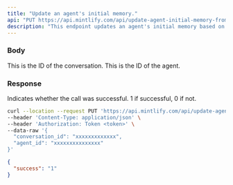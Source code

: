 ```yaml
---
title: "Update an agent's initial memory."
api: "PUT https://api.mintlify.com/api/update-agent-initial-memory-from-conversation"
description: "This endpoint updates an agent's initial memory based on a particular conversation."
---
```


### Body

<ParamField body="conversation_id" type="str">
  This is the ID of the conversation.
</ParamField>

<ParamField body="agent_id" type="str">
  This is the ID of the agent.
</ParamField>

### Response

<ResponseField name="success" type="number">
  Indicates whether the call was successful. 1 if successful, 0 if not.
</ResponseField>

<RequestExample>

```bash Example Request
curl --location --request PUT 'https://api.mintlify.com/api/update-agent-initial-memory-from-conversation' \
--header 'Content-Type: application/json' \
--header 'Authorization: Token <token>' \
--data-raw '{
  "conversation_id": "xxxxxxxxxxxxx",
  "agent_id": "xxxxxxxxxxxxxxx"
}'
```

</RequestExample>

<ResponseExample>

```json Response
{
  "success": "1"
}
```

</ResponseExample>
